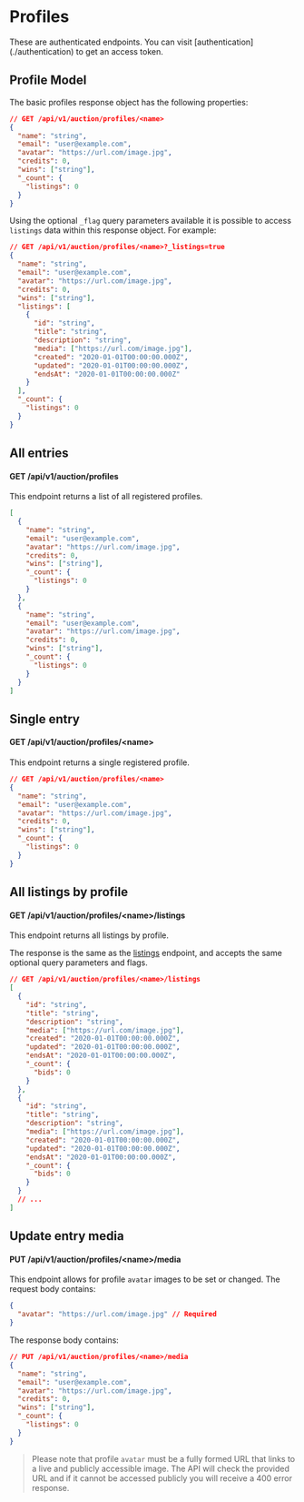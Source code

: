 
# Profiles

<Callout type="warning" emoji="⚠️">
  These are authenticated endpoints. You can visit
  [authentication](./authentication) to get an access token.
</Callout>

## Profile Model

The basic profiles response object has the following properties:

```json
// GET /api/v1/auction/profiles/<name>
{
  "name": "string",
  "email": "user@example.com",
  "avatar": "https://url.com/image.jpg",
  "credits": 0,
  "wins": ["string"],
  "_count": {
    "listings": 0
  }
}
```

Using the optional `_flag` query parameters available it is possible to access `listings` data within this response object. For example:

```json
// GET /api/v1/auction/profiles/<name>?_listings=true
{
  "name": "string",
  "email": "user@example.com",
  "avatar": "https://url.com/image.jpg",
  "credits": 0,
  "wins": ["string"],
  "listings": [
    {
      "id": "string",
      "title": "string",
      "description": "string",
      "media": ["https://url.com/image.jpg"],
      "created": "2020-01-01T00:00:00.000Z",
      "updated": "2020-01-01T00:00:00.000Z",
      "endsAt": "2020-01-01T00:00:00.000Z"
    }
  ],
  "_count": {
    "listings": 0
  }
}
```

## All entries

#### GET /api/v1/auction/profiles

This endpoint returns a list of all registered profiles.

```json
[
  {
    "name": "string",
    "email": "user@example.com",
    "avatar": "https://url.com/image.jpg",
    "credits": 0,
    "wins": ["string"],
    "_count": {
      "listings": 0
    }
  },
  {
    "name": "string",
    "email": "user@example.com",
    "avatar": "https://url.com/image.jpg",
    "credits": 0,
    "wins": ["string"],
    "_count": {
      "listings": 0
    }
  }
]
```

## Single entry

#### GET /api/v1/auction/profiles/\<name>

This endpoint returns a single registered profile.

```json
// GET /api/v1/auction/profiles/<name>
{
  "name": "string",
  "email": "user@example.com",
  "avatar": "https://url.com/image.jpg",
  "credits": 0,
  "wins": ["string"],
  "_count": {
    "listings": 0
  }
}
```

## All listings by profile

#### GET /api/v1/auction/profiles/\<name>/listings

This endpoint returns all listings by profile.

The response is the same as the [listings](./listings#all-entries) endpoint, and accepts the same optional query parameters and flags.

```json
// GET /api/v1/auction/profiles/<name>/listings
[
  {
    "id": "string",
    "title": "string",
    "description": "string",
    "media": ["https://url.com/image.jpg"],
    "created": "2020-01-01T00:00:00.000Z",
    "updated": "2020-01-01T00:00:00.000Z",
    "endsAt": "2020-01-01T00:00:00.000Z",
    "_count": {
      "bids": 0
    }
  },
  {
    "id": "string",
    "title": "string",
    "description": "string",
    "media": ["https://url.com/image.jpg"],
    "created": "2020-01-01T00:00:00.000Z",
    "updated": "2020-01-01T00:00:00.000Z",
    "endsAt": "2020-01-01T00:00:00.000Z",
    "_count": {
      "bids": 0
    }
  }
  // ...
]
```

## Update entry media

#### PUT /api/v1/auction/profiles/\<name>/media

This endpoint allows for profile `avatar` images to be set or changed. The request body contains:

```json
{
  "avatar": "https://url.com/image.jpg" // Required
}
```

The response body contains:

```json
// PUT /api/v1/auction/profiles/<name>/media
{
  "name": "string",
  "email": "user@example.com",
  "avatar": "https://url.com/image.jpg",
  "credits": 0,
  "wins": ["string"],
  "_count": {
    "listings": 0
  }
}
```

> Please note that profile `avatar` must be a fully formed URL that links to a live and publicly accessible image. The API will check the provided URL and if it cannot be accessed publicly you will receive a 400 error response.
